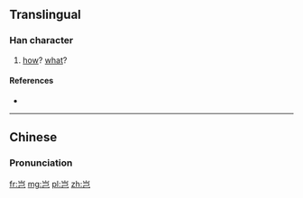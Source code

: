 {{also|豈}}
==Translingual==

===Han character===
{{Han char|rn=46|rad=山|as=03|sn=6|four=|canj=山尸山 (USU)|ids=⿱[[山]][[己]]}}

# [[how]]? [[what]]?

====References====
* {{Han ref|kx=0307.271|hdz=10762.020|uh=5C82|ud=23682}}

----

==Chinese==
{{zh-hanzi-box|岂|[[豈]]}}

===Pronunciation===
{{zh-pron
|m=qǐ
|c=hei2
|h=pfs=khí
|mc=y
|oc=y
|ma=
|cat=adv,pron
}}

[[fr:岂]]
[[mg:岂]]
[[pl:岂]]
[[zh:岂]]